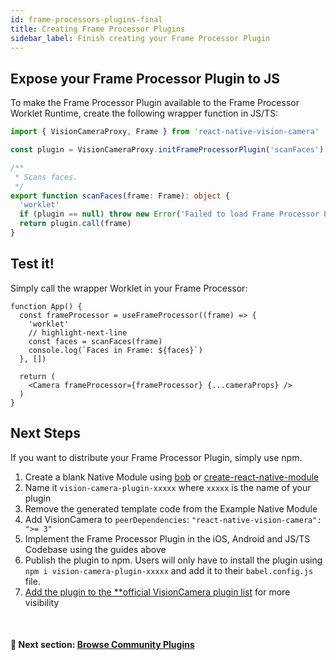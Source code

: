 ```yaml
---
id: frame-processors-plugins-final
title: Creating Frame Processor Plugins
sidebar_label: Finish creating your Frame Processor Plugin
---
```


## Expose your Frame Processor Plugin to JS

To make the Frame Processor Plugin available to the Frame Processor Worklet Runtime, create the following wrapper function in JS/TS:

```ts
import { VisionCameraProxy, Frame } from 'react-native-vision-camera'

const plugin = VisionCameraProxy.initFrameProcessorPlugin('scanFaces')

/**
 * Scans faces.
 */
export function scanFaces(frame: Frame): object {
  'worklet'
  if (plugin == null) throw new Error('Failed to load Frame Processor Plugin "scanFaces"!')
  return plugin.call(frame)
}
```

## Test it!

Simply call the wrapper Worklet in your Frame Processor:

```tsx
function App() {
  const frameProcessor = useFrameProcessor((frame) => {
    'worklet'
    // highlight-next-line
    const faces = scanFaces(frame)
    console.log(`Faces in Frame: ${faces}`)
  }, [])

  return (
    <Camera frameProcessor={frameProcessor} {...cameraProps} />
  )
}
```

## Next Steps

If you want to distribute your Frame Processor Plugin, simply use npm.

1. Create a blank Native Module using [bob](https://github.com/callstack/react-native-builder-bob) or [create-react-native-module](https://github.com/brodybits/create-react-native-module)
2. Name it `vision-camera-plugin-xxxxx` where `xxxxx` is the name of your plugin
3. Remove the generated template code from the Example Native Module
4. Add VisionCamera to `peerDependencies`: `"react-native-vision-camera": ">= 3"`
5. Implement the Frame Processor Plugin in the iOS, Android and JS/TS Codebase using the guides above
6. Publish the plugin to npm. Users will only have to install the plugin using `npm i vision-camera-plugin-xxxxx` and add it to their `babel.config.js` file.
7. [Add the plugin to the **official VisionCamera plugin list](https://github.com/mrousavy/react-native-vision-camera/edit/main/docs/docs/guides/FRAME_PROCESSOR_PLUGIN_LIST.mdx) for more visibility

<br />

#### 🚀 Next section: [Browse Community Plugins](frame-processor-plugins)
